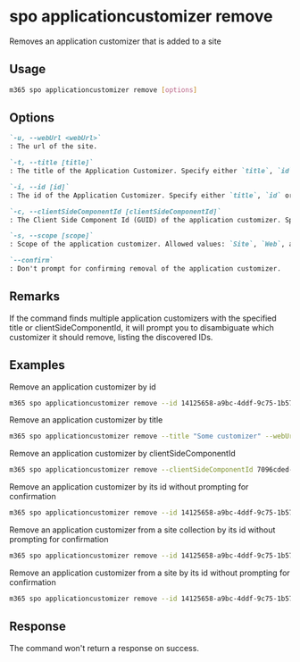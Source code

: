 
# spo applicationcustomizer remove

Removes an application customizer that is added to a site

## Usage

```sh
m365 spo applicationcustomizer remove [options]
```

## Options

```md definition-list
`-u, --webUrl <webUrl>`
: The url of the site.

`-t, --title [title]`
: The title of the Application Customizer. Specify either `title`, `id` or `clientSideComponentId`.

`-i, --id [id]`
: The id of the Application Customizer. Specify either `title`, `id` or `clientSideComponentId`.

`-c, --clientSideComponentId [clientSideComponentId]`
: The Client Side Component Id (GUID) of the application customizer. Specify either `title`, `id` or `clientSideComponentId`.

`-s, --scope [scope]`
: Scope of the application customizer. Allowed values: `Site`, `Web`, and `All`. Defaults to `All`.

`--confirm`
: Don't prompt for confirming removal of the application customizer.
```

<Global />

## Remarks

If the command finds multiple application customizers with the specified title or clientSideComponentId, it will prompt you to disambiguate which customizer it should remove, listing the discovered IDs.

## Examples

Remove an application customizer by id

```sh
m365 spo applicationcustomizer remove --id 14125658-a9bc-4ddf-9c75-1b5767c9a337 --webUrl https://contoso.sharepoint.com/sites/sales
```

Remove an application customizer by title

```sh
m365 spo applicationcustomizer remove --title "Some customizer" --webUrl https://contoso.sharepoint.com/sites/sales
```

Remove an application customizer by clientSideComponentId

```sh
m365 spo applicationcustomizer remove --clientSideComponentId 7096cded-b83d-4eab-96f0-df477ed7c0bc --webUrl https://contoso.sharepoint.com/sites/sales
```

Remove an application customizer by its id without prompting for confirmation

```sh
m365 spo applicationcustomizer remove --id 14125658-a9bc-4ddf-9c75-1b5767c9a337 --webUrl https://contoso.sharepoint.com/sites/sales --confirm
```

Remove an application customizer from a site collection by its id without prompting for confirmation

```sh
m365 spo applicationcustomizer remove --id 14125658-a9bc-4ddf-9c75-1b5767c9a337 --webUrl https://contoso.sharepoint.com/sites/sales --confirm --scope Site
```

Remove an application customizer from a site by its id without prompting for confirmation

```sh
m365 spo applicationcustomizer remove --id 14125658-a9bc-4ddf-9c75-1b5767c9a337 --webUrl https://contoso.sharepoint.com/sites/sales --confirm --scope Web
```

## Response

The command won't return a response on success.
